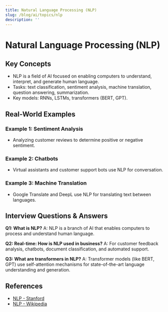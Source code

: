 ```yaml
---
title: Natural Language Processing (NLP)
slug: /blog/ai/topics/nlp
description: ''
---
```

# Natural Language Processing (NLP)

## Key Concepts
- NLP is a field of AI focused on enabling computers to understand, interpret, and generate human language.
- Tasks: text classification, sentiment analysis, machine translation, question answering, summarization.
- Key models: RNNs, LSTMs, transformers (BERT, GPT).

## Real-World Examples

### Example 1: Sentiment Analysis
- Analyzing customer reviews to determine positive or negative sentiment.

### Example 2: Chatbots
- Virtual assistants and customer support bots use NLP for conversation.

### Example 3: Machine Translation
- Google Translate and DeepL use NLP for translating text between languages.

## Interview Questions & Answers

**Q1: What is NLP?**
A: NLP is a branch of AI that enables computers to process and understand human language.

**Q2: Real-time: How is NLP used in business?**
A: For customer feedback analysis, chatbots, document classification, and automated support.

**Q3: What are transformers in NLP?**
A: Transformer models (like BERT, GPT) use self-attention mechanisms for state-of-the-art language understanding and generation.

## References
- [NLP - Stanford](https://nlp.stanford.edu/)
- [NLP - Wikipedia](https://en.wikipedia.org/wiki/Natural_language_processing)
